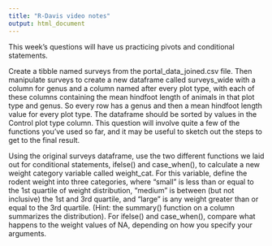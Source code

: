 ```yaml
---
title: "R-Davis video notes"
output: html_document
---
```


This week’s questions will have us practicing pivots and conditional statements.

Create a tibble named surveys from the portal_data_joined.csv file. Then manipulate surveys to create a new dataframe called surveys_wide with a column for genus and a column named after every plot type, with each of these columns containing the mean hindfoot length of animals in that plot type and genus. So every row has a genus and then a mean hindfoot length value for every plot type. The dataframe should be sorted by values in the Control plot type column. This question will involve quite a few of the functions you’ve used so far, and it may be useful to sketch out the steps to get to the final result.

Using the original surveys dataframe, use the two different functions we laid out for conditional statements, ifelse() and case_when(), to calculate a new weight category variable called weight_cat. For this variable, define the rodent weight into three categories, where “small” is less than or equal to the 1st quartile of weight distribution, “medium” is between (but not inclusive) the 1st and 3rd quartile, and “large” is any weight greater than or equal to the 3rd quartile. (Hint: the summary() function on a column summarizes the distribution). For ifelse() and case_when(), compare what happens to the weight values of NA, depending on how you specify your arguments.


```r

```

